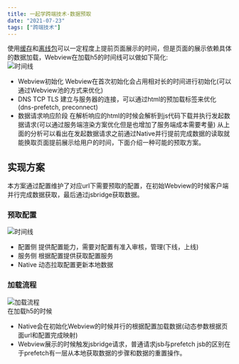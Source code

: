 ```yaml
---
title: 一起学跨端技术-数据预取
date: "2021-07-23"
tags: ["跨端技术"]
---
```


使用[缓存](https://icantunderstand.github.io/blog/webview-store)和[离线包](https://icantunderstand.github.io/blog/cross-platform-offline)可以一定程度上提前页面展示的时间，但是页面的展示依赖具体的数据加载，Webview在加载h5的时间线可以做如下简化:  
![时间线](/static/images/crossPlatformStatic/crossPlatformPrefetch/timeLine.png)  
* Webview初始化 Webview在首次初始化会占用相对长的时间进行初始化(可以通过Webview池的方式来优化)
* DNS TCP TLS 建立与服务器的连接，可以通过html的预加载标签来优化(dns-prefetch, preconnect) 
* 数据请求响应阶段 在解析响应的html的时候会解析到js代码下载并执行发起数据请求(可以通过服务端渲染方案优化但是也增加了服务端成本需要考量)
从上面的分析可以看出在发起数据请求之前通过Native并行提前完成数据的读取就能换取页面提前展示给用户的时间，下面介绍一种可能的预取方案。

## 实现方案
本方案通过配置维护了对应url下需要预取的配置，在初始Webview的时候客户端并行完成数据获取，最后通过jsbridge获取数据。
### 预取配置
![时间线](/static/images/crossPlatformStatic/crossPlatformPrefetch/config.png)  
* 配置侧 提供配置能力，需要对配置有准入审核，管理(下线，上线)
* 服务侧 根据配置提供获取配置服务
* Native 动态拉取配置更新本地数据
### 加载流程
![加载流程](/static/images/crossPlatformStatic/crossPlatformPrefetch/prefetch.png)  
在加载h5的时候
* Native会在初始化Webview的时候并行的根据配置加载数据(动态参数根据页面url和配置完成映射)
* Webview展示的时候触发jsbridge请求，普通请求jsb与prefetch jsb的区别在于prefetch有一层从本地获取数据的步骤和数据的重置操作。




